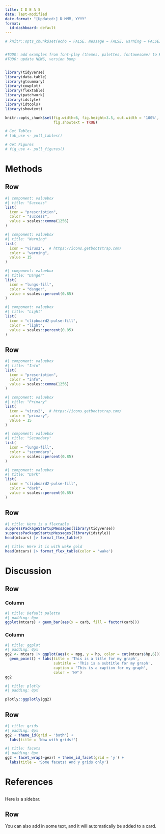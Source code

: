 ```yaml
---
title: I D E A S
date: last-modified
date-format: "[Updated:] D MMM, YYYY"
format:
  id-dashboard: default
---
```



```r
# knitr::opts_chunk$set(echo = FALSE, message = FALSE, warning = FALSE)


#TODO: add examples from font-play (themes, palettes, fontawesome) to README
#TODO: update NEWS, version bump


library(tidyverse)
library(data.table)
library(gtsummary)
library(cowplot)
library(flextable)
library(patchwork)
library(idstyle)
library(idtools)
library(showtext)

knitr::opts_chunk$set(fig.width=6, fig.height=3.5, out.width = '100%',
                      fig.showtext = TRUE)

# Get Tables
# tab_use <- pull_tables()

# Get Figures
# fig_use <- pull_figures()
```


<!--  h1 titles go in the navbar -->
# Methods {orientation="rows"}


<!--  h2 titles ignored (used for column/row identification) -->
## Row

```r
#| component: valuebox
#| title: "Success"
list(
  icon = "prescription",
  color = "success",
  value = scales::comma(1256)
)
```

```r
#| component: valuebox
#| title: "Warning"
list(
  icon = "virus2",  # https://icons.getbootstrap.com/
  color = "warning",
  value = 15
)
```

```r
#| component: valuebox
#| title: "Danger"
list(
  icon = "lungs-fill",
  color = "danger",
  value = scales::percent(0.85)
)
```

```r
#| component: valuebox
#| title: "Light"
list(
  icon = "clipboard2-pulse-fill",
  color = "light",
  value = scales::percent(0.85)
)
```


## Row

```r
#| component: valuebox
#| title: "Info"
list(
  icon = "prescription",
  color = "info",
  value = scales::comma(1256)
)
```

```r
#| component: valuebox
#| title: "Primary"
list(
  icon = "virus2",  # https://icons.getbootstrap.com/
  color = "primary",
  value = 15
)
```

```r
#| component: valuebox
#| title: "Secondary"
list(
  icon = "lungs-fill",
  color = "secondary",
  value = scales::percent(0.85)
)
```

```r
#| component: valuebox
#| title: "Dark"
list(
  icon = "clipboard2-pulse-fill",
  color = "dark",
  value = scales::percent(0.85)
)
```


## Row 
    
```r
#| title: Here is a flextable
suppressPackageStartupMessages(library(tidyverse))
suppressPackageStartupMessages(library(idstyle))
head(mtcars) |> format_flex_table() 
```
   
   
```r
#| title: Here it is with wake gold
head(mtcars) |> format_flex_table(color = 'wake') 
```  


# Discussion {orientation="rows"}

## Row

### Column

```r
#| title: Default palette
#| padding: 0px
ggplot(mtcars) + geom_bar(aes(x = carb, fill = factor(carb)))
```


### Column {.tabset}

```r
#| title: ggplot
#| padding: 0px
gg2 <- mtcars |> ggplot(aes(x = mpg, y = hp, color = cut(mtcars$hp,6))) + #discrete scale
  geom_point() + labs(title = 'This is a title for my graph',
                      subtitle = 'This is a subtitle for my graph',
                      caption = 'This is a caption for my graph',
                      color = 'HP')
gg2
```


```r
#| title: plotly
#| padding: 0px

plotly::ggplotly(gg2)

```

## Row 


```r
#| title: grids
#| padding: 0px
gg2 + theme_id(grid = 'both') +
  labs(title = 'Now with grids!')
```


```r
#| title: facets
#| padding: 0px
gg2 + facet_wrap(~gear) + theme_id_facet(grid = 'y') +
  labs(title = 'Some facets! And y grids only')
```



# References

## {.sidebar} 
<!-- Use level 1 (# {.sidebar}) for a global side bar, level 2 for just this page -->

Here is a sidebar.

## Row

You can also add in some text, and it will automatically be added to a card.
